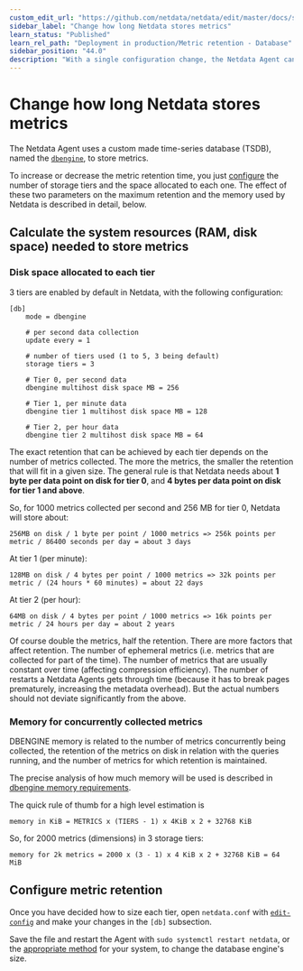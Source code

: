 ```yaml
---
custom_edit_url: "https://github.com/netdata/netdata/edit/master/docs/store/change-metrics-storage.md"
sidebar_label: "Change how long Netdata stores metrics"
learn_status: "Published"
learn_rel_path: "Deployment in production/Metric retention - Database"
sidebar_position: "44.0"
description: "With a single configuration change, the Netdata Agent can store days, weeks, or months of metrics at its famous per-second granularity."
---
```



# Change how long Netdata stores metrics

The Netdata Agent uses a custom made time-series database (TSDB), named the 
[`dbengine`](/docs/nightly/deployment-in-production/metric-retention---database/database-engine), to store metrics.

To increase or decrease the metric retention time, you just [configure](#configure-metric-retention) 
the number of storage tiers and the space allocated to each one. The effect of these two parameters 
on the maximum retention and the memory used by Netdata is described in detail, below. 

## Calculate the system resources (RAM, disk space) needed to store metrics

### Disk space allocated to each tier

3 tiers are enabled by default in Netdata, with the following configuration:

```
[db]
    mode = dbengine
    
    # per second data collection
    update every = 1
    
    # number of tiers used (1 to 5, 3 being default)
    storage tiers = 3
    
    # Tier 0, per second data
    dbengine multihost disk space MB = 256
    
    # Tier 1, per minute data
    dbengine tier 1 multihost disk space MB = 128

    # Tier 2, per hour data
    dbengine tier 2 multihost disk space MB = 64
```

The exact retention that can be achieved by each tier depends on the number of metrics collected. The more 
the metrics, the smaller the retention that will fit in a given size. The general rule is that Netdata needs 
about **1 byte per data point on disk for tier 0**, and **4 bytes per data point on disk for tier 1 and above**.

So, for 1000 metrics collected per second and 256 MB for tier 0, Netdata will store about:

```
256MB on disk / 1 byte per point / 1000 metrics => 256k points per metric / 86400 seconds per day = about 3 days
```

At tier 1 (per minute):

```
128MB on disk / 4 bytes per point / 1000 metrics => 32k points per metric / (24 hours * 60 minutes) = about 22 days
```

At tier 2 (per hour):

```
64MB on disk / 4 bytes per point / 1000 metrics => 16k points per metric / 24 hours per day = about 2 years 
```

Of course double the metrics, half the retention. There are more factors that affect retention. The number 
of ephemeral metrics (i.e. metrics that are collected for part of the time). The number of metrics that are 
usually constant over time (affecting compression efficiency). The number of restarts a Netdata Agents gets 
through time (because it has to break pages prematurely, increasing the metadata overhead). But the actual 
numbers should not deviate significantly from the above. 


### Memory for concurrently collected metrics

DBENGINE memory is related to the number of metrics concurrently being collected, the retention of the metrics 
on disk in relation with the queries running, and the number of metrics for which retention is maintained.

The precise analysis of how much memory will be used is described in 
[dbengine memory requirements](/docs/nightly/deployment-in-production/metric-retention---database/database-engine#memory-requirements).

The quick rule of thumb for a high level estimation is

```
memory in KiB = METRICS x (TIERS - 1) x 4KiB x 2 + 32768 KiB
```

So, for 2000 metrics (dimensions) in 3 storage tiers:

```
memory for 2k metrics = 2000 x (3 - 1) x 4 KiB x 2 + 32768 KiB = 64 MiB
```

## Configure metric retention

Once you have decided how to size each tier, open `netdata.conf` with
[`edit-config`](/docs/nightly/getting-started/manage-and-configure-the-netdata-agent/configuration#use-edit-config-to-edit-configuration-files) 
and make your changes in the `[db]` subsection. 

Save the file and restart the Agent with `sudo systemctl restart netdata`, or
the [appropriate method](/docs/nightly/getting-started/manage-and-configure-the-netdata-agent/start-stop-or-restart-the-netdata-agent) 
for your system, to change the database engine's size.


